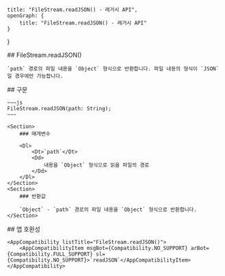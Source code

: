 
    title: "FileStream.readJSON() - 레거시 API",
    openGraph: {
        title: "FileStream.readJSON() - 레거시 API"
    }
}

<Section>
    ## FileStream.readJSON()

    `path` 경로의 파일 내용을 `Object` 형식으로 반환합니다. 파일 내용의 형식이 `JSON`일 경우에만 가능합니다.
</Section>
<Section>
    ## 구문

    ~~~js
    FileStream.readJSON(path: String);
    ~~~

    <Section>
        ### 매개변수

        <Dl>
            <Dt>`path`</Dt>
            <Dd>
                내용을 `Object` 형식으로 읽을 파일의 경로
            </Dd>
        </Dl>
    </Section>
    <Section>
        ### 반환값

        `Object` - `path` 경로의 파일 내용을 `Object` 형식으로 반환합니다.
    </Section>
</Section>
<Section>
    ## 앱 호환성

    <AppCompatibility listTitle="FileStream.readJSON()">
        <AppCompatibilityItem msgBot={Compatibility.NO_SUPPORT} arBot={Compatibility.FULL_SUPPORT} sl={Compatibility.NO_SUPPORT}>`readJSON`</AppCompatibilityItem>
    </AppCompatibility>
</Section>